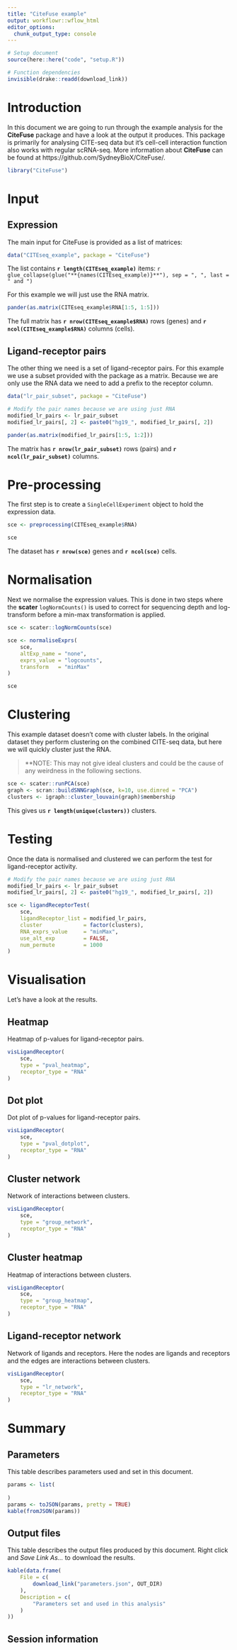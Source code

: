 ```yaml
---
title: "CiteFuse example"
output: workflowr::wflow_html
editor_options:
  chunk_output_type: console
---
```


```r
# Setup document
source(here::here("code", "setup.R"))

# Function dependencies
invisible(drake::readd(download_link))
```

Introduction {.unnumbered}
============

In this document we are going to run through the example analysis for the **CiteFuse** package and have a look at the output it produces.
This package is primarily for analysing CITE-seq data but it's cell-cell interaction function also works with regular scRNA-seq.
More information about **CiteFuse** can be found at https://github.com/SydneyBioX/CiteFuse/.

```r
library("CiteFuse")
```

Input
=====

Expression
----------

The main input for CiteFuse is provided as a list of matrices:

```r
data("CITEseq_example", package = "CiteFuse")
```

The list contains **`r length(CITEseq_example)`** items: 
`r glue_collapse(glue("**{names(CITEseq_example)}**"), sep = ", ", last = " and ")`

For this example we will just use the RNA matrix.

```r
pander(as.matrix(CITEseq_example$RNA[1:5, 1:5]))
```

The full matrix has **`r nrow(CITEseq_example$RNA)`** rows (genes) and **`r ncol(CITEseq_example$RNA)`** columns (cells).

Ligand-receptor pairs
---------------------

The other thing we need is a set of ligand-receptor pairs.
For this example we use a subset provided with the package as a matrix.
Because we are only use the RNA data we need to add a prefix to the receptor column.

```r
data("lr_pair_subset", package = "CiteFuse")

# Modify the pair names because we are using just RNA
modified_lr_pairs <- lr_pair_subset
modified_lr_pairs[, 2] <- paste0("hg19_", modified_lr_pairs[, 2])

pander(as.matrix(modified_lr_pairs[1:5, 1:2]))
```

The matrix has **`r nrow(lr_pair_subset)`** rows (pairs) and **`r ncol(lr_pair_subset)`** columns.

Pre-processing
==============

The first step is to create a `SingleCellExperiment` object to hold the
expression data.

```r
sce <- preprocessing(CITEseq_example$RNA)

sce
```

The dataset has **`r nrow(sce)`** genes and **`r ncol(sce)`** cells.

Normalisation
=============

Next we normalise the expression values.
This is done in two steps where the **scater** `logNormCounts()` is used to correct for sequencing depth and log-transform before a min-max transformation is applied. 

```r
sce <- scater::logNormCounts(sce)

sce <- normaliseExprs(
    sce,
    altExp_name = "none",
    exprs_value = "logcounts",
    transform   = "minMax"
)

sce
```

Clustering
==========

This example dataset doesn't come with cluster labels.
In the original dataset they perform clustering on the combined CITE-seq data, but here we will quickly cluster just the RNA.

> **NOTE: This may not give ideal clusters and could be the cause of any weirdness in the following sections.

```r
sce <- scater::runPCA(sce)
graph <- scran::buildSNNGraph(sce, k=10, use.dimred = "PCA")
clusters <- igraph::cluster_louvain(graph)$membership
```

This gives us **`r length(unique(clusters))`** clusters.

Testing
=======

Once the data is normalised and clustered we can perform the test for ligand-receptor activity.

```r
# Modify the pair names because we are using just RNA
modified_lr_pairs <- lr_pair_subset
modified_lr_pairs[, 2] <- paste0("hg19_", modified_lr_pairs[, 2])

sce <- ligandReceptorTest(
    sce,
    ligandReceptor_list = modified_lr_pairs,
    cluster             = factor(clusters),
    RNA_exprs_value     = "minMax",
    use_alt_exp         = FALSE,
    num_permute         = 1000
)
```

Visualisation
=============

Let's have a look at the results.

Heatmap
-------

Heatmap of p-values for ligand-receptor pairs.

```r
visLigandReceptor(
    sce,
    type = "pval_heatmap",
    receptor_type = "RNA"
)
```

Dot plot
--------

Dot plot of p-values for ligand-receptor pairs.

```r
visLigandReceptor(
    sce,
    type = "pval_dotplot",
    receptor_type = "RNA"
)
```

Cluster network
---------------

Network of interactions between clusters.

```r
visLigandReceptor(
    sce,
    type = "group_network",
    receptor_type = "RNA"
)
```

Cluster heatmap
---------------

Heatmap of interactions between clusters.

```r
visLigandReceptor(
    sce,
    type = "group_heatmap",
    receptor_type = "RNA"
)
```

Ligand-receptor network
-----------------------

Network of ligands and receptors. Here the nodes are ligands and receptors and the edges are interactions between clusters.

```r
visLigandReceptor(
    sce,
    type = "lr_network",
    receptor_type = "RNA"
)
```

Summary {.unnumbered}
=======

Parameters {.unnumbered}
----------

This table describes parameters used and set in this document.

```r
params <- list(
    
)
params <- toJSON(params, pretty = TRUE)
kable(fromJSON(params))
```

Output files {.unnumbered}
------------

This table describes the output files produced by this document. Right click
and _Save Link As..._ to download the results.

```r
kable(data.frame(
    File = c(
        download_link("parameters.json", OUT_DIR)
    ),
    Description = c(
        "Parameters set and used in this analysis"
    )
))
```

Session information {.unnumbered}
-------------------

